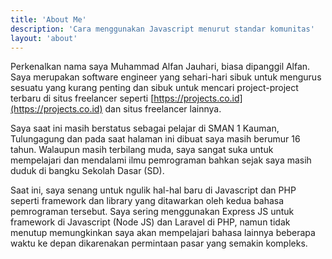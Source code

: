 ```yaml
---
title: 'About Me'
description: 'Cara menggunakan Javascript menurut standar komunitas'
layout: 'about'
---
```


Perkenalkan nama saya Muhammad Alfan Jauhari, biasa dipanggil Alfan. Saya merupakan software engineer yang sehari-hari sibuk untuk mengurus sesuatu yang kurang penting dan sibuk untuk mencari project-project terbaru di situs freelancer seperti [https://projects.co.id](https://projects.co.id) dan situs freelancer lainnya.

Saya saat ini masih berstatus sebagai pelajar di SMAN 1 Kauman, Tulungagung dan pada saat halaman ini dibuat saya masih berumur 16 tahun. Walaupun masih terbilang muda, saya sangat suka untuk mempelajari dan mendalami ilmu pemrograman bahkan sejak saya masih duduk di bangku Sekolah Dasar (SD).

Saat ini, saya senang untuk ngulik hal-hal baru di Javascript dan PHP seperti framework dan library yang ditawarkan oleh kedua bahasa pemrograman tersebut. Saya sering menggunakan Express JS untuk framework di Javascript (Node JS) dan Laravel di PHP, namun tidak menutup memungkinkan saya akan mempelajari bahasa lainnya beberapa waktu ke depan dikarenakan permintaan pasar yang semakin kompleks.
